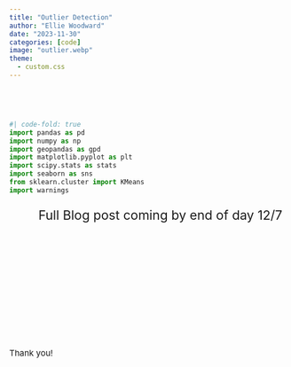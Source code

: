 ```yaml
---
title: "Outlier Detection"
author: "Ellie Woodward"
date: "2023-11-30"
categories: [code]
image: "outlier.webp"
theme:
  - custom.css
---
```


<p style='font-size:23px'>
&emsp;&emsp; 
</p>
``` python
#| code-fold: true
import pandas as pd
import numpy as np
import geopandas as gpd
import matplotlib.pyplot as plt
import scipy.stats as stats
import seaborn as sns
from sklearn.cluster import KMeans
import warnings
```
<p style='font-size:23px'>
&emsp;&emsp; Full Blog post coming by end of day 12/7
</p>
<p style='font-size:23px'>
&emsp;&emsp;
<p>
<p style='font-size:23px'>
&emsp;&emsp;
</p>
 <p style='font-size:23px'>
&emsp;&emsp;
</p>

<br/>
<br />
 <p style='font-size:15px'>
Thank you!
</p>
